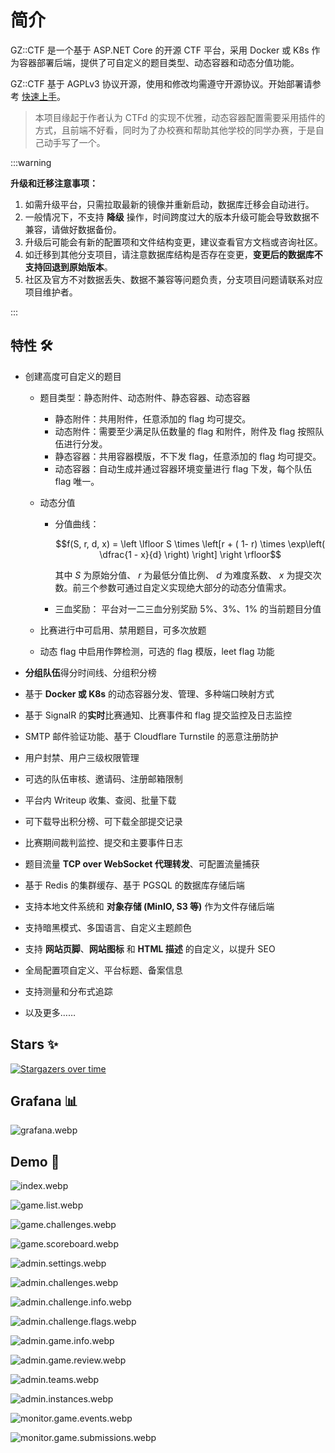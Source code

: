 
# 简介

<ProjectBadges />

GZ::CTF 是一个基于 ASP.NET Core 的开源 CTF 平台，采用 Docker 或 K8s 作为容器部署后端，提供了可自定义的题目类型、动态容器和动态分值功能。

GZ::CTF 基于 AGPLv3 协议开源，使用和修改均需遵守开源协议。开始部署请参考 [快速上手](/guide/start/quick-start)。

> 本项目缘起于作者认为 CTFd 的实现不优雅，动态容器配置需要采用插件的方式，且前端不好看，同时为了办校赛和帮助其他学校的同学办赛，于是自己动手写了一个。

:::warning

**升级和迁移注意事项：**

1. 如需升级平台，只需拉取最新的镜像并重新启动，数据库迁移会自动进行。
2. 一般情况下，不支持 **降级** 操作，时间跨度过大的版本升级可能会导致数据不兼容，请做好数据备份。
3. 升级后可能会有新的配置项和文件结构变更，建议查看官方文档或咨询社区。
4. 如迁移到其他分支项目，请注意数据库结构是否存在变更，**变更后的数据库不支持回退到原始版本**。
5. 社区及官方不对数据丢失、数据不兼容等问题负责，分支项目问题请联系对应项目维护者。

:::

## 特性 🛠️

- 创建高度可自定义的题目

  - 题目类型：静态附件、动态附件、静态容器、动态容器

    - 静态附件：共用附件，任意添加的 flag 均可提交。
    - 动态附件：需要至少满足队伍数量的 flag 和附件，附件及 flag 按照队伍进行分发。
    - 静态容器：共用容器模版，不下发 flag，任意添加的 flag 均可提交。
    - 动态容器：自动生成并通过容器环境变量进行 flag 下发，每个队伍 flag 唯一。

  - 动态分值

    - 分值曲线：

      ```math
      f(S, r, d, x) = \left \lfloor S \times \left[r + ( 1- r) \times \exp\left( \dfrac{1 - x}{d} \right) \right] \right \rfloor
      ```

      其中 $S$ 为原始分值、 $r$ 为最低分值比例、 $d$ 为难度系数、 $x$ 为提交次数。前三个参数可通过自定义实现绝大部分的动态分值需求。

    - 三血奖励：
      平台对一二三血分别奖励 5%、3%、1% 的当前题目分值

  - 比赛进行中可启用、禁用题目，可多次放题
  - 动态 flag 中启用作弊检测，可选的 flag 模版，leet flag 功能

- **分组队伍**得分时间线、分组积分榜
- 基于 **Docker 或 K8s** 的动态容器分发、管理、多种端口映射方式
- 基于 SignalR 的**实时**比赛通知、比赛事件和 flag 提交监控及日志监控
- SMTP 邮件验证功能、基于 Cloudflare Turnstile 的恶意注册防护
- 用户封禁、用户三级权限管理
- 可选的队伍审核、邀请码、注册邮箱限制
- 平台内 Writeup 收集、查阅、批量下载
- 可下载导出积分榜、可下载全部提交记录
- 比赛期间裁判监控、提交和主要事件日志
- 题目流量 **TCP over WebSocket 代理转发**、可配置流量捕获
- 基于 Redis 的集群缓存、基于 PGSQL 的数据库存储后端
- 支持本地文件系统和 **对象存储 (MinIO, S3 等)** 作为文件存储后端
- 支持暗黑模式、多国语言、自定义主题颜色
- 支持 **网站页脚**、**网站图标** 和 **HTML 描述** 的自定义，以提升 SEO
- 全局配置项自定义、平台标题、备案信息
- 支持测量和分布式追踪
- 以及更多……

## Stars ✨

[![Stargazers over time](https://starchart.cc/GZTimeWalker/GZCTF.svg?variant=adaptive)](https://starchart.cc/GZTimeWalker/GZCTF)

## Grafana 📊

![grafana.webp](/images/grafana.webp)

## Demo 🗿

![index.webp](/images/index.webp)

![game.list.webp](/images/game.list.webp)

![game.challenges.webp](/images/game.challenges.webp)

![game.scoreboard.webp](/images/game.scoreboard.webp)

![admin.settings.webp](/images/admin.settings.webp)

![admin.challenges.webp](/images/admin.challenges.webp)

![admin.challenge.info.webp](/images/admin.challenge.info.webp)

![admin.challenge.flags.webp](/images/admin.challenge.flags.webp)

![admin.game.info.webp](/images/admin.game.info.webp)

![admin.game.review.webp](/images/admin.game.review.webp)

![admin.teams.webp](/images/admin.teams.webp)

![admin.instances.webp](/images/admin.instances.webp)

![monitor.game.events.webp](/images/monitor.game.events.webp)

![monitor.game.submissions.webp](/images/monitor.game.submissions.webp)
